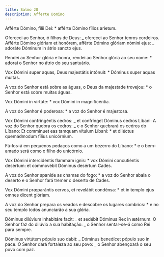 ```yaml
---
title: Salmo 28
description: Afferte Domino
---
```


<div class="side-by-side not-content">

Afférte Dómino, fílii Dei: \* afférte Dómino fílios aríetum.

Oferecei ao Senhor, ó filhos de Deus: _ oferecei ao Senhor tenros cordeiros. Afférte Dómino glóriam et honórem, afférte Dómino glóriam nómini ejus: _ adoráte Dóminum in átrio sancto ejus.

Rendei ao Senhor glória e honra, rendei ao Senhor glória ao seu nome: \* adorai o Senhor no átrio do seu santuário.

Vox Dómini super aquas, Deus majestátis intónuit: \* Dóminus super aquas multas.

A voz do Senhor está sobre as águas, o Deus da majestade trovejou: \* o Senhor está sobre muitas águas.

Vox Dómini in virtúte: \* vox Dómini in magnificéntia.

A voz do Senhor é poderosa: \* a voz do Senhor é majestosa.

Vox Dómini confringéntis cedros: _ et confrínget Dóminus cedros Líbani: A voz do Senhor quebra os cedros: _ e o Senhor quebrará os cedros do Líbano: Et commínuet eas tamquam vítulum Líbani: \* et diléctus quemádmodum fílius unicórnium.

Fá-los-á em pequenos pedaços como a um bezerro do Líbano: \* e o bem-amado será como o filho do unicórnio.

Vox Dómini intercidéntis flammam ignis: \* vox Dómini concutiéntis desértum: et commovébit Dóminus desértum Cades.

A voz do Senhor spanide as chamas do fogo: \* a voz do Senhor abala o deserto e o Senhor fará tremer o deserto de Cades.

Vox Dómini præparántis cervos, et revelábit condénsa: \* et in templo ejus omnes dicent glóriam.

A voz do Senhor prepara os veados e descobre os lugares sombrios: \* e no seu templo todos anunciarão a sua glória.

Dóminus dilúvium inhabitáre facit: _ et sedébit Dóminus Rex in ætérnum. O Senhor faz do dilúvio a sua habitação: _ o Senhor sentar-se-á como Rei para sempre.

Dóminus virtútem pópulo suo dabit: _ Dóminus benedícet pópulo suo in pace. O Senhor dará fortaleza ao seu povo: _ o Senhor abençoará o seu povo com paz.

</div>
